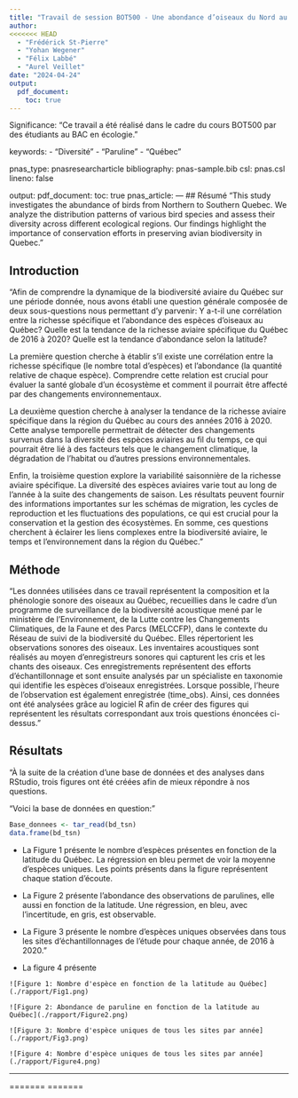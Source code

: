 ```yaml
---
title: "Travail de session BOT500 - Une abondance d’oiseaux du Nord au Sud du Québec"
author:
<<<<<<< HEAD
  - "Frédérick St-Pierre"
  - "Yohan Wegener"
  - "Félix Labbé"
  - "Aurel Veillet"
date: "2024-04-24"
output:
  pdf_document: 
    toc: true
---
```

Significance: 
  "Ce travail a été réalisé dans le cadre du cours BOT500 par des étudiants au BAC en écologie."

keywords:
  - "Diversité"
  - "Paruline"
  - "Québec"
  
pnas_type: pnasresearcharticle
bibliography: pnas-sample.bib
csl: pnas.csl
lineno: false

output:
  pdf_document:
    toc: true
  pnas_article:
---
## Résumé 
"This study investigates the abundance of birds from Northern to Southern Quebec. We analyze the distribution patterns of various bird species and assess their diversity across different ecological regions. Our findings highlight the importance of conservation efforts in preserving avian biodiversity in Quebec."

## Introduction

"Afin de comprendre la dynamique de la biodiversité aviaire du Québec sur une période donnée, nous avons établi une question générale composée de deux sous-questions nous permettant d’y parvenir: Y a-t-il une corrélation entre la richesse spécifique et l’abondance des espèces d’oiseaux au Québec? Quelle est la tendance de la richesse aviaire spécifique du Québec de 2016 à 2020? Quelle est la tendance d'abondance selon la latitude?

La première question cherche à établir s'il existe une corrélation entre la richesse spécifique (le nombre total d'espèces) et l'abondance (la quantité relative de chaque espèce). Comprendre cette relation est crucial pour évaluer la santé globale d'un écosystème et comment il pourrait être affecté par des changements environnementaux.

La deuxième question cherche à analyser la tendance de la richesse aviaire spécifique dans la région du Québec au cours des années 2016 à 2020. Cette analyse temporelle permettrait de détecter des changements survenus dans la diversité des espèces aviaires au fil du temps, ce qui pourrait être lié à des facteurs tels que le changement climatique, la dégradation de l'habitat ou d'autres pressions environnementales.

Enfin, la troisième question explore la variabilité saisonnière de la richesse aviaire spécifique. La diversité des espèces aviaires varie tout au long de l'année à la suite des changements de saison. Les résultats peuvent fournir des informations importantes sur les schémas de migration, les cycles de reproduction et les fluctuations des populations, ce qui est crucial pour la conservation et la gestion des écosystèmes. En somme, ces questions cherchent à éclairer les liens complexes entre la biodiversité aviaire, le temps et l'environnement dans la région du Québec."

## Méthode

"Les données utilisées dans ce travail représentent la composition et la phénologie sonore des oiseaux au Québec, recueillies dans le cadre d'un programme de surveillance de la biodiversité acoustique mené par le ministère de l’Environnement, de la Lutte contre les Changements Climatiques, de la Faune et des Parcs (MELCCFP), dans le contexte du Réseau de suivi de la biodiversité du Québec. Elles répertorient les observations sonores des oiseaux. Les inventaires acoustiques sont réalisés au moyen d'enregistreurs sonores qui capturent les cris et les chants des oiseaux. Ces enregistrements représentent des efforts d'échantillonnage et sont ensuite analysés par un spécialiste en taxonomie qui identifie les espèces d'oiseaux enregistrées. Lorsque possible, l'heure de l'observation est également enregistrée (time_obs). Ainsi, ces données ont été analysées grâce au logiciel R afin de créer des figures qui représentent les résultats correspondant aux trois questions énoncées ci-dessus."

## Résultats

"À la suite de la création d’une base de données et des analyses dans RStudio, trois figures ont été créées afin de mieux répondre à nos questions.

"Voici la base de données en question:"
```r
Base_donnees <- tar_read(bd_tsn)
data.frame(bd_tsn)
```
- La Figure 1 présente le nombre d’espèces présentes en fonction de la latitude du Québec. La régression en bleu permet de voir la moyenne d’espèces uniques. Les points présents dans la figure représentent chaque station d’écoute.

- La Figure 2 présente l’abondance des observations de parulines, elle aussi en fonction de la latitude. Une régression, en bleu, avec l’incertitude, en gris, est observable.

- La Figure 3 présente le nombre d’espèces uniques observées dans tous les sites d’échantillonnages de l’étude pour chaque année, de 2016 à 2020."

- La figure 4 présente
```
![Figure 1: Nombre d'espèce en fonction de la latitude au Québec](./rapport/Fig1.png)
```
```
![Figure 2: Abondance de paruline en fonction de la latitude au Québec](./rapport/Figure2.png)
```
```
![Figure 3: Nombre d'espèce uniques de tous les sites par année](./rapport/Fig3.png)
```
```
![Figure 4: Nombre d'espèce uniques de tous les sites par année](./rapport/Figure4.png)
```
--------------

=======
<!-- Leave these lines as they are at the end of your .Rmd file to ensure placement of methods & acknowledgements sections before the references-->
\showmatmethods
\showacknow
\pnasbreak
=======
